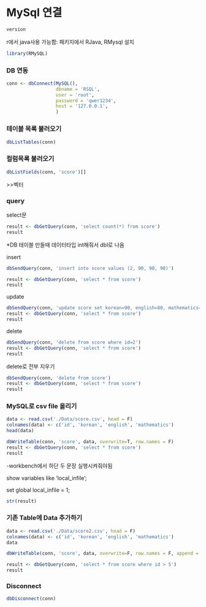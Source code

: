# MySql 연결

```r
version
```

r에서 java사용 가능함: 패키지에서 RJava, RMysql 설치

```r
library(RMySQL)
```

### DB 연동

```r
conn <- dbConnect(MySQL(),
                  dbname = 'RSQL',
                  user = 'root',
                  password = 'qwer1234',
                  host = '127.0.0.1',
                  )
```

### 테이블 목록 불러오기

```r
dbListTables(conn)
```

### 컬럼목록 불러오기

```r
dbListFields(conn, 'score')[]
```

\>\>벡터

### query

select문

```r
result <- dbGetQuery(conn, 'select count(*) from score')
result
```

\*DB 테이블 만들때 데이터타입 int해줘서 dbl로 나옴

insert

```r
dbSendQuery(conn, 'insert into score values (2, 90, 90, 90)')
```

```r
result <- dbGetQuery(conn, 'select * from score')
result
```

update

```r
dbSendQuery(conn, 'update score set korean=90, english=80, mathematics=70 where id=2')
result <- dbGetQuery(conn, 'select * from score')
result
```

delete

```r
dbSendQuery(conn, 'delete from score where id=2')
result <- dbGetQuery(conn, 'select * from score')
result
```

delete로 전부 지우기

```r
dbSendQuery(conn, 'delete from score')
result <- dbGetQuery(conn, 'select * from score')
result
```

### MySQL로 csv file 올리기

```r
data <- read.csv('./Data/score.csv', head = F)
colnames(data) <- c('id', 'korean', 'english', 'mathematics')
head(data)
```

```r
dbWriteTable(conn, 'score', data, overwrite=T, row.names = F)
result <- dbGetQuery(conn, 'select * from score')
result
```

-workbench에서 하단 두 문장 실행시켜줘야됨

show variables like 'local_infile';

set global local_infile = 1;

```r
str(result)
```

### 기존 Table에 Data 추가하기

```r
data <- read.csv('./Data/score2.csv', head = F)
colnames(data) <- c('id', 'korean', 'english', 'mathematics')
data
```

```r
dbWriteTable(conn, 'score', data, overwrite=F, row.names = F, append = T)
```

```r
result <- dbGetQuery(conn, 'select * from score where id > 5')
result
```

### Disconnect

```r
dbDisconnect(conn)
```
